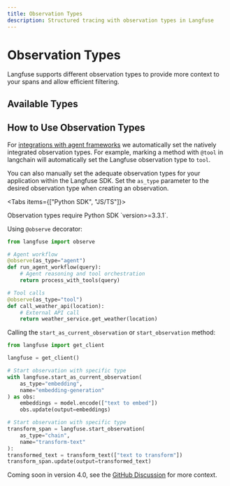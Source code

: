 ```yaml
---
title: Observation Types
description: Structured tracing with observation types in Langfuse
---
```


# Observation Types

Langfuse supports different observation types to provide more context to your spans and allow efficient filtering.


## Available Types

<ObservationTypesList />

## How to Use Observation Types

For [integrations with agent frameworks](/docs/integrations) we automatically set the natively integrated observation types. For example, marking a method with `@tool` in langchain will automatically set the Langfuse observation type to `tool`.

You can also manually set the adequate observation types for your application within the Langfuse SDK. Set the `as_type` parameter to the desired observation type when creating an observation.

<Tabs items={["Python SDK", "JS/TS"]}>
<Tab>

<Callout type="info">
Observation types require Python SDK `version>=3.3.1`.
</Callout>

Using `@observe` decorator:

```python /as_type="agent"/ /as_type="tool"/
from langfuse import observe

# Agent workflow
@observe(as_type="agent")
def run_agent_workflow(query):
    # Agent reasoning and tool orchestration
    return process_with_tools(query)

# Tool calls
@observe(as_type="tool")
def call_weather_api(location):
    # External API call
    return weather_service.get_weather(location)
```

Calling the `start_as_current_observation` or `start_observation` method:

```python /as_type="embedding"/ /as_type="chain"/
from langfuse import get_client

langfuse = get_client()

# Start observation with specific type
with langfuse.start_as_current_observation(
    as_type="embedding",
    name="embedding-generation"
) as obs:
    embeddings = model.encode(["text to embed"])
    obs.update(output=embeddings)

# Start observation with specific type
transform_span = langfuse.start_observation(
    as_type="chain",
    name="transform-text"
):
transformed_text = transform_text(["text to transform"])
transform_span.update(output=transformed_text)
```

</Tab>
<Tab>

Coming soon in version 4.0, see the [GitHub Discussion](https://github.com/orgs/langfuse/discussions/8403) for more context.

</Tab>
</Tabs>
